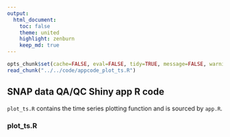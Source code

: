 ```yaml
---
output:
  html_document:
    toc: false
    theme: united
    highlight: zenburn
    keep_md: true
---
```


```r
opts_chunk$set(cache=FALSE, eval=FALSE, tidy=TRUE, message=FALSE, warning=FALSE)
read_chunk("../../code/appcode_plot_ts.R")
```

##
##
## SNAP data QA/QC Shiny app R code

`plot_ts.R` contains the time series plotting function and is sourced by `app.R`.

### plot_ts.R

```r
```
